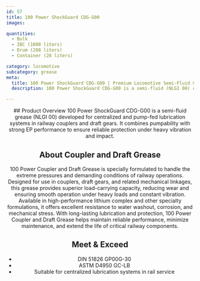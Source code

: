 ```yaml
---
id: 57
title: 100 Power ShockGuard CDG-G00
images:

quantities:
  - Bulk
  - IBC (1000 liters)
  - Drum (208 liters)
  - Container (20 liters)

category: locomotive
subcategory: grease
meta:
  title: 100 Power ShockGuard CDG-G00 | Premium Locomotive Semi-Fluid Coupler & Draft Grease
  description: 100 Power ShockGuard CDG-G00 is a semi-fluid (NLGI 00) calcium sulfonate grease for centralized and pump-fed lubrication in railway couplers and draft gears. It provides excellent load-carrying capacity, EP performance, and resistance to water washout, corrosion, and mechanical stress. Meets DIN 51826 GP00G-30 and ASTM D4950 GC-LB standards for reliable performance in freight, passenger, and shunting locomotives.

---
```


<Header>
  ## Product Overview
 100 Power ShockGuard CDG-G00 is a semi-fluid grease (NLGI 00) developed for centralized and pump-fed lubrication systems in railway couplers and draft gears. It combines pumpability with strong EP performance to ensure reliable protection under heavy vibration and impact.

  ## About Coupler and Draft Grease
  100 Power Coupler and Draft Grease is specially formulated to handle the extreme pressures and demanding conditions of railway operations. Designed for use in couplers, draft gears, and related mechanical linkages, this grease provides superior load-carrying capacity, reducing wear and ensuring smooth operation under heavy loads and constant vibration. Available in high-performance lithium complex and other specialty formulations, it offers excellent resistance to water washout, corrosion, and mechanical stress. With long-lasting lubrication and protection, 100 Power Coupler and Draft Grease helps maintain reliable performance, minimize maintenance, and extend the life of critical railway components.

  ## Meet & Exceed
- DIN 51826 GP00G-30
- ASTM D4950 GC-LB
- Suitable for centralized lubrication systems in rail service

</Header>
